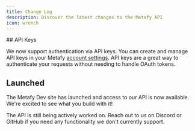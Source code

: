 ```yaml
---
title: Change Log
description: Discover the latest changes to the Metafy API
icon: wrench
---
```


<Update label="March 2025">
## API Keys

We now support authentication via API keys. You can create and manage API keys in your Metafy [account settings](https://metafy.gg/account/settings/api-keys).
API keys are a great way to authenticate your requests without needing to handle OAuth tokens.

## Launched

The Metafy Dev site has launched and access to our API is now available. We're excited to see what you build with it!

The API is still being actively worked on. Reach out to us on Discord or GitHub if you need any functionality we don't currently support.
</Update>
